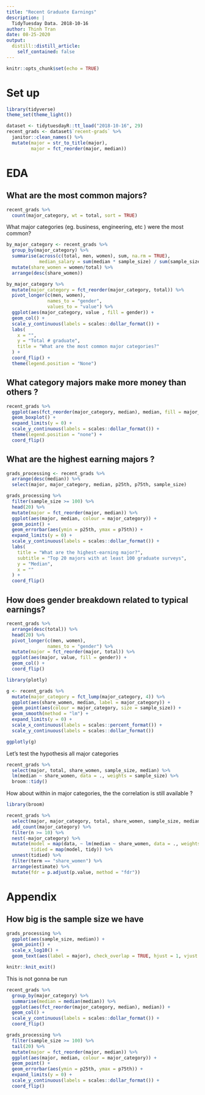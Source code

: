 ```yaml
---
title: "Recent Graduate Earnings"
description: |
  TidyTuesday Data. 2018-10-16
author: Thinh Tran
date: 08-25-2020
output:
  distill::distill_article:
    self_contained: false
---
```


```r
knitr::opts_chunk$set(echo = TRUE)
```

# Set up 
```r
library(tidyverse)
theme_set(theme_light())
```

```r
dataset <- tidytuesdayR::tt_load("2018-10-16", 29)
recent_grads <- dataset$`recent-grads` %>% 
  janitor::clean_names() %>% 
  mutate(major = str_to_title(major),
         major = fct_reorder(major, median))

```


# EDA 
## What are the most common majors?


```r
recent_grads %>% 
  count(major_category, wt = total, sort = TRUE)
```

What major categories (eg. business, engineering, etc ) were the most common?

```r
by_major_category <- recent_grads %>% 
  group_by(major_category) %>% 
  summarise(across(c(total, men, women), sum, na.rm = TRUE),
            median_salary = sum(median * sample_size) / sum(sample_size)) %>% 
  mutate(share_women = women/total) %>% 
  arrange(desc(share_women))
```


```r
by_major_category %>% 
  mutate(major_category = fct_reorder(major_category, total)) %>%
  pivot_longer(c(men, women), 
               names_to = "gender",
               values_to = "value") %>% 
  ggplot(aes(major_category, value , fill = gender)) +
  geom_col() + 
  scale_y_continuous(labels = scales::dollar_format()) +
  labs(
    x = "",
    y = "Total # graduate",
    title = "What are the most common major categories?"
  ) + 
  coord_flip() + 
  theme(legend.position = "None")
```

## What category majors make more money than others ? 

```r
recent_grads %>%
  ggplot(aes(fct_reorder(major_category, median), median, fill = major_category)) + 
  geom_boxplot() + 
  expand_limits(y = 0) + 
  scale_y_continuous(labels = scales::dollar_format()) + 
  theme(legend.position = "none") + 
  coord_flip()
```

## What are the highest earning majors ? 

```r
grads_processing <- recent_grads %>% 
  arrange(desc(median)) %>% 
  select(major, major_category, median, p25th, p75th, sample_size)
```

```r
grads_processing %>% 
  filter(sample_size >= 100) %>% 
  head(20) %>% 
  mutate(major = fct_reorder(major, median)) %>% 
  ggplot(aes(major, median, colour = major_category)) + 
  geom_point() +  
  geom_errorbar(aes(ymin = p25th, ymax = p75th)) + 
  expand_limits(y = 0) + 
  scale_y_continuous(labels = scales::dollar_format()) + 
  labs(
    title = "What are the highest-earning major?",
    subtitle = "Top 20 majors with at least 100 graduate surveys",
    y = "Median", 
    x = ""
  ) +
  coord_flip()
```
  

## How does gender breakdown related to typical earnings?

```r
recent_grads %>% 
  arrange(desc(total)) %>% 
  head(20) %>% 
  pivot_longer(c(men, women),
               names_to = "gender") %>% 
  mutate(major = fct_reorder(major, total)) %>% 
  ggplot(aes(major, value, fill = gender)) + 
  geom_col() + 
  coord_flip()
```

```r
library(plotly)

g <- recent_grads %>% 
  mutate(major_category = fct_lump(major_category, 4)) %>% 
  ggplot(aes(share_women, median, label = major_category)) + 
  geom_point(aes(colour = major_category, size = sample_size)) + 
  geom_smooth(method = "lm") + 
  expand_limits(y = 0) +
  scale_x_continuous(labels = scales::percent_format()) + 
  scale_y_continuous(labels = scales::dollar_format())

ggplotly(g)
```

Let's test the hypothesis all major categories

```r
recent_grads %>% 
  select(major, total, share_women, sample_size, median) %>% 
  lm(median ~ share_women, data = ., weights = sample_size) %>% 
  broom::tidy()
```


How about within in major categories, the the correlation is still available ?

```r
library(broom)

recent_grads %>% 
  select(major, major_category, total, share_women, sample_size, median) %>%
  add_count(major_category) %>% 
  filter(n >= 10) %>% 
  nest(-major_category) %>% 
  mutate(model = map(data, ~ lm(median ~ share_women, data = ., weights = sample_size)), 
         tidied = map(model, tidy)) %>% 
  unnest(tidied) %>% 
  filter(term == "share_women") %>% 
  arrange(estimate) %>% 
  mutate(fdr = p.adjust(p.value, method = "fdr"))
```


# Appendix 

## How big is the sample size we have 

```r
grads_processing %>% 
  ggplot(aes(sample_size, median)) + 
  geom_point() + 
  scale_x_log10() + 
  geom_text(aes(label = major), check_overlap = TRUE, hjust = 1, vjust = 1)
```


```r
knitr::knit_exit()
```

This is not gonna be run 
```r
recent_grads %>%
  group_by(major_category) %>% 
  summarise(median = median(median)) %>% 
  ggplot(aes(fct_reorder(major_category, median), median)) + 
  geom_col() + 
  scale_y_continuous(labels = scales::dollar_format()) + 
  coord_flip() 
```

```r
grads_processing %>% 
  filter(sample_size >= 100) %>% 
  tail(20) %>% 
  mutate(major = fct_reorder(major, median)) %>% 
  ggplot(aes(major, median, colour = major_category)) + 
  geom_point() +  
  geom_errorbar(aes(ymin = p25th, ymax = p75th)) + 
  expand_limits(y = 0) + 
  scale_y_continuous(labels = scales::dollar_format()) + 
  coord_flip()
```

